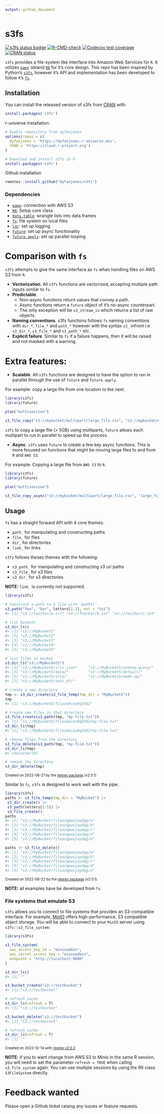 ```yaml
---
output: github_document
---
```


<!-- README.md is generated from README.Rmd. Please edit that file -->

# s3fs

<!-- badges: start -->
[![s3fs status badge](https://dyfanjones.r-universe.dev/badges/s3fs)](https://dyfanjones.r-universe.dev/s3fs)
[![R-CMD-check](https://github.com/DyfanJones/s3fs/actions/workflows/R-CMD-check.yaml/badge.svg)](https://github.com/DyfanJones/s3fs/actions/workflows/R-CMD-check.yaml)
[![Codecov test coverage](https://codecov.io/gh/DyfanJones/s3fs/branch/main/graph/badge.svg)](https://app.codecov.io/gh/DyfanJones/s3fs?branch=main)
[![CRAN status](https://www.r-pkg.org/badges/version/s3fs)](https://CRAN.R-project.org/package=s3fs)
<!-- badges: end -->


`s3fs` provides a file-system like interface into Amazon Web Services
for `R`. It utilizes [`paws`](https://github.com/paws-r/paws) `SDK`and
[`R6`](https://github.com/r-lib/R6) for it's core design. This repo has been inspired by
Python’s [`s3fs`](https://github.com/fsspec/s3fs), however it’s API and
implementation has been developed to follow `R`’s
[`fs`](https://github.com/r-lib/fs).

## Installation

You can install the released version of s3fs from [CRAN](https://cran.r-project.org/) with:
```r
install.packages('s3fs')
```

r-universe installation:
```r
# Enable repository from dyfanjones
options(repos = c(
  dyfanjones = 'https://dyfanjones.r-universe.dev',
  CRAN = 'https://cloud.r-project.org')
)

# Download and install s3fs in R
install.packages('s3fs')
```

Github installation

```r
remotes::install_github("dyfanjones/s3fs")
```

### Dependencies

* [`paws`](https://github.com/paws-r/paws): connection with AWS S3
* [`R6`](https://github.com/r-lib/R6): Setup core class
* [`data.table`](https://github.com/Rdatatable/data.table): wrangle lists into data.frames
* [`fs`](https://github.com/r-lib/fs): file system on local files
* [`lgr`](https://github.com/s-fleck/lgr): set up logging
* [`future`](https://github.com/HenrikBengtsson/future): set up async functionality
* [`future.apply`](https://github.com/HenrikBengtsson/future.apply): set up parallel looping

# Comparison with `fs`

`s3fs` attempts to give the same interface as `fs` when handling files on AWS S3 from `R`.

- **Vectorization**. All `s3fs` functions are vectorized, accepting multiple path inputs similar to `fs`.
- **Predictable**. 
  - Non-async functions return values that convey a path.
  - Async functions return a `future` object of it's no-async counterpart.
  - The only exception will be `s3_stream_in` which returns a list of raw objects.
- **Naming conventions**. s3fs functions follows `fs` naming conventions with `dir_*`, `file_*` and `path_*` however with the syntax `s3_` infront i.e `s3_dir_*`, `s3_file_*` and `s3_path_*` etc.
- **Explicit failure**. Similar to `fs` if a failure happens, then it will be raised and not masked with a warning.

# Extra features:

- **Scalable**. All `s3fs` functions are designed to have the option to run in parallel through the use of `future` and `future.apply`.

For example: copy a large file from one location to the next.
```r
library(s3fs)
library(future)

plan("multisession")

s3_file_copy("s3://mybucket/multipart/large_file.csv", "s3://mybucket/new_location/large_file.csv")
```

`s3fs` to copy a large file (> 5GB) using multiparts, `future` allows each multipart to run in parallel to speed up the process.

- **Async**. `s3fs` uses `future` to create a few key async functions. This is more focused on functions that might be moving large files to and from `R` and `AWS S3`.

For example: Copying a large file from `AWS S3` to `R`.
```r
library(s3fs)
library(future)

plan("multisession")

s3_file_copy_async("s3://mybucket/multipart/large_file.csv", "large_file.csv")
```

## Usage

`fs` has a straight forward API with 4 core themes:

- `path_` for manipulating and constructing paths
- `file_` for files
- `dir_` for directories
- `link_` for links

`s3fs` follows theses themes with the following:

- `s3_path_` for manipulating and constructing s3 uri paths
- `s3_file_` for s3 files
- `s3_dir_` for s3 directories

**NOTE:** `link_` is currently not supported.

``` r
library(s3fs)

# Construct a path to a file with `path()`
s3_path("foo", "bar", letters[1:3], ext = "txt")
#> [1] "s3://foo/bar/a.txt" "s3://foo/bar/b.txt" "s3://foo/bar/c.txt"

# list buckets
s3_dir_ls()
#> [1] "s3://MyBucket1"
#> [2] "s3://MyBucket2"                                        
#> [3] "s3://MyBucket3"               
#> [4] "s3://MyBucket4"                            
#> [5] "s3://MyBucket5"

# list files in bucket
s3_dir_ls("s3://MyBucket5")
#> [1] "s3://MyBucket5/iris.json"     "s3://MyBucket5/athena-query/"
#> [3] "s3://MyBucket5/data/"         "s3://MyBucket5/default/"     
#> [5] "s3://MyBucket5/iris/"         "s3://MyBucket5/made-up/"     
#> [7] "s3://MyBucket5/test_df/"

# create a new directory
tmp <- s3_dir_create(s3_file_temp(tmp_dir = "MyBucket5"))
tmp
#> [1] "s3://MyBucket5/filezwkcxx9q5562"

# create new files in that directory
s3_file_create(s3_path(tmp, "my-file.txt"))
#> [1] "s3://MyBucket5/filezwkcxx9q5562/my-file.txt"
s3_dir_ls(tmp)
#> [1] "s3://MyBucket5/filezwkcxx9q5562/my-file.txt"

# remove files from the directory
s3_file_delete(s3_path(tmp, "my-file.txt"))
s3_dir_ls(tmp)
#> character(0)

# remove the directory
s3_dir_delete(tmp)
```

<sup>Created on 2022-06-21 by the [reprex package](https://reprex.tidyverse.org) (v2.0.1)</sup>

Similar to `fs`, `s3fs` is designed to work well with the pipe.

``` r
library(s3fs)
paths <- s3_file_temp(tmp_dir = "MyBucket") |>
 s3_dir_create() |>
 s3_path(letters[1:5]) |>
 s3_file_create()
paths
#> [1] "s3://MyBucket/fileazqpwujaydqg/a"
#> [2] "s3://MyBucket/fileazqpwujaydqg/b"
#> [3] "s3://MyBucket/fileazqpwujaydqg/c"
#> [4] "s3://MyBucket/fileazqpwujaydqg/d"
#> [5] "s3://MyBucket/fileazqpwujaydqg/e"

paths |> s3_file_delete()
#> [1] "s3://MyBucket/fileazqpwujaydqg/a"
#> [2] "s3://MyBucket/fileazqpwujaydqg/b"
#> [3] "s3://MyBucket/fileazqpwujaydqg/c"
#> [4] "s3://MyBucket/fileazqpwujaydqg/d"
#> [5] "s3://MyBucket/fileazqpwujaydqg/e"
```

<sup>Created on 2022-06-22 by the [reprex package](https://reprex.tidyverse.org) (v2.0.1)</sup>

**NOTE:** all examples have be developed from `fs`.

### File systems that emulate S3

`s3fs` allows you to connect to file systems that provides an S3-compatible interface. For example, [MinIO](https://min.io/) offers high-performance, S3 compatible object storage. 
You will be able to connect to your `MinIO` server using `s3fs::s3_file_system`:

``` r
library(s3fs)

s3_file_system(
  aws_access_key_id = "minioadmin",  
  aws_secret_access_key = "minioadmin",
  endpoint = "http://localhost:9000"
)

s3_dir_ls()
#> [1] ""

s3_bucket_create("s3://testbucket")
#> [1] "s3://testbucket"

# refresh cache
s3_dir_ls(refresh = T)
#> [1] "s3://testbucket"

s3_bucket_delete("s3://testbucket")
#> [1] "s3://testbucket"

# refresh cache
s3_dir_ls(refresh = T)
#> [1] ""
```

<sup>Created on 2022-12-14 with [reprex v2.0.2](https://reprex.tidyverse.org)</sup>

**NOTE:** if you to want change from AWS S3 to Minio in the same R session, you will need to set the parameter `refresh = TRUE` when calling `s3_file_system` again.
You can use multiple sessions by using the R6 class `S3FileSystem` directly.

# Feedback wanted

Please open a Github ticket raising any issues or feature requests.

